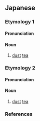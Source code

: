 ==Japanese==
{{wikipedia|lang=ja}}

===Etymology 1===
{{ja-kanjitab|こな|ちゃ|yomi=y}}

====Pronunciation====
{{ja-pron|yomi=y|こなちゃ|acc=2|acc_ref=DJR}}

====Noun====
{{ja-noun|こなちゃ}}

# [[dust]] [[tea]]

===Etymology 2===
{{ja-kanjitab|こ|ちゃ|yomi=y}}

====Pronunciation====
{{ja-pron|yomi=y|こちゃ|acc=1|acc_ref=DJR}}

====Noun====
{{ja-noun|こちゃ}}

# [[dust]] [[tea]]

===References===
<references/>